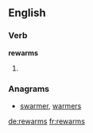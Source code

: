 ==English==

===Verb===
'''rewarms'''

# {{third-person singular of|[[rewarm]]}}

===Anagrams===
* [[swarmer#English|swarmer]], [[warmers#English|warmers]]

[[de:rewarms]]
[[fr:rewarms]]